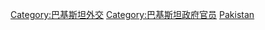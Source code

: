 [[Category:巴基斯坦外交|Category:巴基斯坦外交]]
[[Category:巴基斯坦政府官员|Category:巴基斯坦政府官员]]
[[Category:各國外交官|Pakistan]]